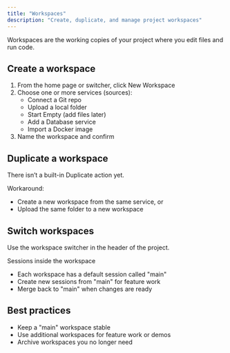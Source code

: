 ```yaml
---
title: "Workspaces"
description: "Create, duplicate, and manage project workspaces"
---
```


Workspaces are the working copies of your project where you edit files and run code.

## Create a workspace

1. From the home page or switcher, click New Workspace
2. Choose one or more services (sources):
   - Connect a Git repo
   - Upload a local folder
   - Start Empty (add files later)
   - Add a Database service
   - Import a Docker image
3. Name the workspace and confirm

## Duplicate a workspace

There isn’t a built-in Duplicate action yet.

Workaround:
- Create a new workspace from the same service, or
- Upload the same folder to a new workspace

## Switch workspaces

Use the workspace switcher in the header of the project.

Sessions inside the workspace

- Each workspace has a default session called "main"
- Create new sessions from "main" for feature work
- Merge back to "main" when changes are ready

## Best practices

- Keep a "main" workspace stable
- Use additional workspaces for feature work or demos
- Archive workspaces you no longer need

